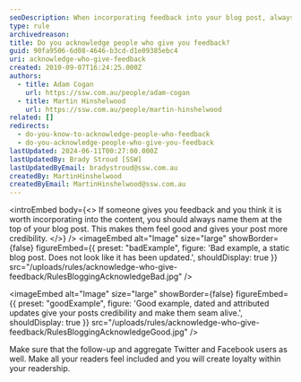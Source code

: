 ```yaml
---
seoDescription: When incorporating feedback into your blog post, always acknowledge the contributors by naming them at the top. This boosts credibility and makes readers feel included, fostering loyalty
type: rule
archivedreason:
title: Do you acknowledge people who give you feedback?
guid: 90fa9506-6d08-4646-b3cd-d1e09385ebc4
uri: acknowledge-who-give-feedback
created: 2010-09-07T16:24:25.000Z
authors:
  - title: Adam Cogan
    url: https://ssw.com.au/people/adam-cogan
  - title: Martin Hinshelwood
    url: https://ssw.com.au/people/martin-hinshelwood
related: []
redirects:
  - do-you-know-to-acknowledge-people-who-feedback
  - do-you-acknowledge-people-who-give-you-feedback
lastUpdated: 2024-06-11T00:27:00.000Z
lastUpdatedBy: Brady Stroud [SSW]
lastUpdatedByEmail: bradystroud@ssw.com.au
createdBy: MartinHinshelwood
createdByEmail: MartinHinshelwood@ssw.com.au
---
```


<introEmbed
  body={<>
If someone gives you feedback and you think it is worth incorporating into the content, you should always name them at the top of your blog post. This makes them feel good and gives your post more credibility.
  </>}
/>
<imageEmbed
  alt="Image"
  size="large"
  showBorder={false}
  figureEmbed={{
    preset: "badExample",
    figure: 'Bad example, a static blog post. Does not look like it has been updated.',
    shouldDisplay: true
  }}
  src="/uploads/rules/acknowledge-who-give-feedback/RulesBloggingAcknowledgeBad.jpg"
/>

<imageEmbed
  alt="Image"
  size="large"
  showBorder={false}
  figureEmbed={{
    preset: "goodExample",
    figure: 'Good example, dated and attributed updates give your posts credibility and make them seam alive.',
    shouldDisplay: true
  }}
  src="/uploads/rules/acknowledge-who-give-feedback/RulesBloggingAcknowledgeGood.jpg"
/>

Make sure that the follow-up and aggregate Twitter and Facebook users as well. Make all your readers feel included and you will create loyalty within your readership.
